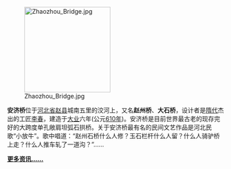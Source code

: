 [[File:Zhaozhou_Bridge.jpg|200px]]

'''安济桥'''位于[[河北省|河北省]][[赵县|赵县]]城南五里的洨河上，又名'''赵州桥'''、'''大石桥'''，设计者是[[隋代|隋代]]杰出的工匠[[李春_(隋朝)|李春]]，建造于[[大业_(年号)|大业]]六年(公元[[610年|610年]])。安济桥是目前世界最古老的现存完好的大跨度单孔敞肩坦弧石拱桥。关于安济桥最有名的民间文艺作品是河北民歌“小放牛”。歌中唱道：“赵州石桥什么人修？玉石栏杆什么人留？什么人骑驴桥上走？什么人推车轧了一道沟？”……

'''[[安济桥|更多资讯……]]'''